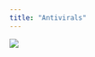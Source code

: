 ```yaml
---
title: "Antivirals"
---
```


:::{.callout-caution title="Under construction"}
:::

![](images/antivirals.png){#fig-antivirals}
